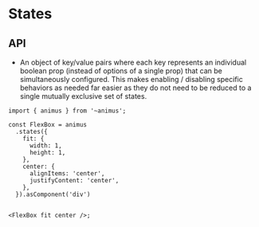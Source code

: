 # States

## API

- An object of key/value pairs where each key represents an individual boolean prop (instead of options of a single prop) that can be simultaneously configured. This makes enabling / disabling specific behaviors as needed far easier as they do not need to be reduced to a single mutually exclusive set of states.

```tsx
import { animus } from '~animus';

const FlexBox = animus
  .states({
    fit: {
      width: 1,
      height: 1,
    },
    center: {
      alignItems: 'center',
      justifyContent: 'center',
    },
  }).asComponent('div')


<FlexBox fit center />;
```
